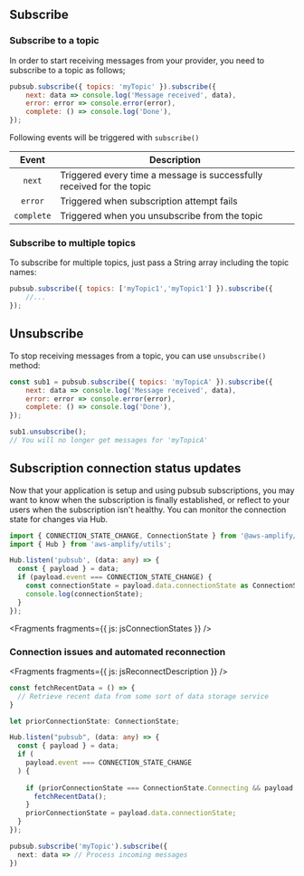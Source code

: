 ## Subscribe
### Subscribe to a topic

In order to start receiving messages from your provider, you need to subscribe to a topic as follows;
```javascript
pubsub.subscribe({ topics: 'myTopic' }).subscribe({
    next: data => console.log('Message received', data),
    error: error => console.error(error),
    complete: () => console.log('Done'),
});
```

Following events will be triggered with `subscribe()`

| Event      | Description                                                           | 
| :--------: | --------------------------------------------------------------------- |
| `next`     | Triggered every time a message is successfully received for the topic |
| `error`    | Triggered when subscription attempt fails                             |
| `complete` | Triggered when you unsubscribe from the topic                         |

### Subscribe to multiple topics

To subscribe for multiple topics, just pass a String array including the topic names:
```javascript
pubsub.subscribe({ topics: ['myTopic1','myTopic1'] }).subscribe({
    //...
});
```

## Unsubscribe

To stop receiving messages from a topic, you can use `unsubscribe()` method:
```javascript
const sub1 = pubsub.subscribe({ topics: 'myTopicA' }).subscribe({
    next: data => console.log('Message received', data),
    error: error => console.error(error),
    complete: () => console.log('Done'),
});

sub1.unsubscribe();
// You will no longer get messages for 'myTopicA'
```

## Subscription connection status updates

Now that your application is setup and using pubsub subscriptions, you may want to know when the subscription is finally established, or reflect to your users when the subscription isn't healthy. You can monitor the connection state for changes via Hub.

```typescript
import { CONNECTION_STATE_CHANGE, ConnectionState } from '@aws-amplify/pubsub';
import { Hub } from 'aws-amplify/utils';

Hub.listen('pubsub', (data: any) => {
  const { payload } = data;
  if (payload.event === CONNECTION_STATE_CHANGE) {
    const connectionState = payload.data.connectionState as ConnectionState;
    console.log(connectionState);
  }
});
```


<Fragments fragments={{ js: jsConnectionStates }} />

### Connection issues and automated reconnection


<Fragments fragments={{ js: jsReconnectDescription }} />

```typescript
const fetchRecentData = () => {
  // Retrieve recent data from some sort of data storage service
}

let priorConnectionState: ConnectionState;

Hub.listen("pubsub", (data: any) => {
  const { payload } = data;
  if (
    payload.event === CONNECTION_STATE_CHANGE
  ) {
   
    if (priorConnectionState === ConnectionState.Connecting && payload.data.connectionState === ConnectionState.Connected) {
      fetchRecentData();
    }
    priorConnectionState = payload.data.connectionState;
  }
});

pubsub.subscribe('myTopic').subscribe({
  next: data => // Process incoming messages
})
```
